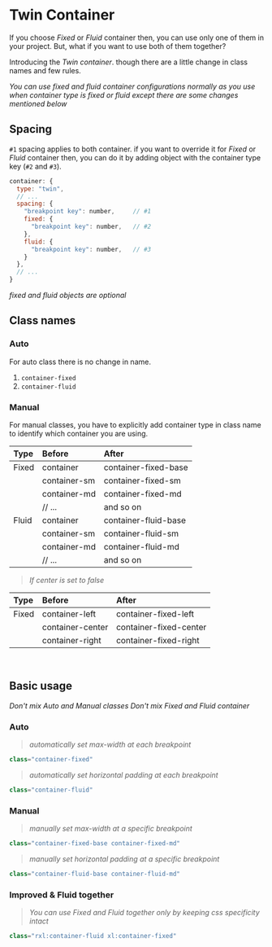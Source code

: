 
# Twin Container

If you choose _Fixed_ or _Fluid_ container then, you can use only one of them in your project. But, what if you want to use both of them together?

Introducing the _Twin container_. though there are a little change in class names and few rules.

<Callout type="info">
  <em>You can use fixed and fluid container</em>
  <em> configurations normally as you use</em>
  <em> when container type is fixed or fluid</em>
  <em> except there are some changes mentioned below</em>
</Callout>

<br />

## Spacing

`#1` spacing applies to both container. if you want to override it for _Fixed_ or _Fluid_ container then, you can do it by adding object with the container type key (`#2` and `#3`).

```js
container: {
  type: "twin",
  // ...
  spacing: {
    "breakpoint key": number,     // #1
    fixed: {
      "breakpoint key": number,   // #2
    },
    fluid: {
      "breakpoint key": number,   // #3
    }
  },
  // ...
}
```

<Callout type="info">
  <em>fixed and fluid objects are optional</em>
</Callout>

<br />

## Class names

### Auto

For auto class there is no change in name.

1. `container-fixed`
2. `container-fluid`

### Manual

For manual classes, you have to explicitly add container type in class name to identify which container you are using.

| Type  | Before       | After                |
| :---- | :----------- | :------------------- |
| Fixed | container    | container-fixed-base |
|       | container-sm | container-fixed-sm   |
|       | container-md | container-fixed-md   |
|       | // ...       | and so on            |
| Fluid | container    | container-fluid-base |
|       | container-sm | container-fluid-sm   |
|       | container-md | container-fluid-md   |
|       | // ...       | and so on            |

> <em>If center is set to false</em>

| Type  | Before           | After                  |
| :---- | :--------------- | :--------------------- |
| Fixed | container-left   | container-fixed-left   |
|       | container-center | container-fixed-center |
|       | container-right  | container-fixed-right  |

<br />

## Basic usage

<Callout type="error">
  <em>Don't mix Auto and Manual classes</em>
</Callout>
<Callout type="error">
  <em>Don't mix Fixed and Fluid container</em>
</Callout>

### Auto

> <em>automatically set max-width at each breakpoint</em>

```js
class="container-fixed"
```

> <em>automatically set horizontal padding at each breakpoint</em>

```js
class="container-fluid"
```

### Manual

> <em>manually set max-width at a specific breakpoint</em>

```js
class="container-fixed-base container-fixed-md"
```

> <em>manually set horizontal padding at a specific breakpoint</em>

```js
class="container-fluid-base container-fluid-md"
```

### Improved & Fluid together

> <em>You can use Fixed and Fluid together only</em>
> <em> by keeping css specificity intact</em>

```js
class="rxl:container-fluid xl:container-fixed"
```
